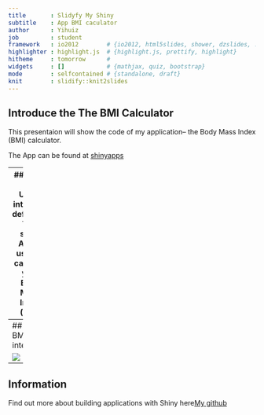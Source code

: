 ---
title       : Slidyfy My Shiny
subtitle    : App BMI caculator
author      : Yihuiz
job         : student
framework   : io2012        # {io2012, html5slides, shower, dzslides, ...}
highlighter : highlight.js  # {highlight.js, prettify, highlight}
hitheme     : tomorrow      # 
widgets     : []            # {mathjax, quiz, bootstrap}
mode        : selfcontained # {standalone, draft}
knit        : slidify::knit2slides
---

## Introduce the The BMI Calculator

This presentaion will show the code of my application--
the Body Mass Index (BMI) calculator. 

The App can be found at [shinyapps](http://yihuizuo.shinyapps.io/ShinyApp_YihuiZuo)


---
## Creat the User-interface definition 
This shiny App is used to caculate your Body Mass Index (BMI)

The input are :Height  and Weight  

The out put is your BMI

###The calculate equation is 
```{r,eval=FALSE}

BMI=weight/(height)^2

```
## also tell you BMI status according to the BMI standard reference



---
## The BMI App interface

![](Graph.JPG) 

---
## Information
Find out more about building applications with Shiny here[My github](https://github.com/Yihuiz/BMIpresentation)




